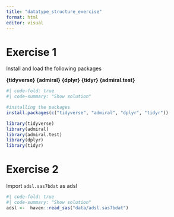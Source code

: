 ```yaml
---
title: "datatype_structure_exercise"
format: html
editor: visual
---
```



# Exercise 1

Install and load the following packages

**{tidyverse}**
**{admiral}**
**{dplyr}**
**{tidyr}**
**{admiral.test}**
```r
#| code-fold: true
#| code-summary: "Show solution"

#installing the packages
install.packages(c("tidyverse", "admiral", "dplyr", "tidyr"))

library(tidyverse)
library(admiral)
library(admiral.test)
library(dplyr)
library(tidyr)
```


# Exercise 2
Import  `adsl.sas7bdat` as adsl
```r
#| code-fold: true
#| code-summary: "Show solution"
adsl <-  haven::read_sas("data/adsl.sas7bdat")
```
